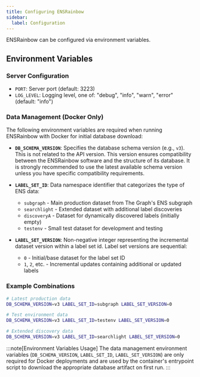 ```yaml
---
title: Configuring ENSRainbow
sidebar:
  label: Configuration
---
```


ENSRainbow can be configured via environment variables.

## Environment Variables

### Server Configuration

- `PORT`: Server port (default: 3223)
- `LOG_LEVEL`: Logging level, one of: "debug", "info", "warn", "error" (default: "info")

### Data Management (Docker Only)

The following environment variables are required when running ENSRainbow with Docker for initial database download:

- **`DB_SCHEMA_VERSION`**: Specifies the database schema version (e.g., `v3`). This is not related to the API version. This version ensures compatibility between the ENSRainbow software and the structure of its database. It is strongly recommended to use the latest available schema version unless you have specific compatibility requirements.

- **`LABEL_SET_ID`**: Data namespace identifier that categorizes the type of ENS data:
  - `subgraph` - Main production dataset from The Graph's ENS subgraph
  - `searchlight` - Extended dataset with additional label discoveries
  - `discoveryA` - Dataset for dynamically discovered labels (initially empty)
  - `testenv` - Small test dataset for development and testing

- **`LABEL_SET_VERSION`**: Non-negative integer representing the incremental dataset version within a label set id. Label set versions are sequential:
  - `0` - Initial/base dataset for the label set ID
  - `1`, `2`, etc. - Incremental updates containing additional or updated labels

### Example Combinations

```bash
# Latest production data
DB_SCHEMA_VERSION=v3 LABEL_SET_ID=subgraph LABEL_SET_VERSION=0

# Test environment data
DB_SCHEMA_VERSION=v3 LABEL_SET_ID=testenv LABEL_SET_VERSION=0

# Extended discovery data
DB_SCHEMA_VERSION=v3 LABEL_SET_ID=searchlight LABEL_SET_VERSION=0
```

:::note[Environment Variables Usage]
The data management environment variables (`DB_SCHEMA_VERSION`, `LABEL_SET_ID`, `LABEL_SET_VERSION`) are only required for Docker deployments and are used by the container's entrypoint script to download the appropriate database artifact on first run.
:::
